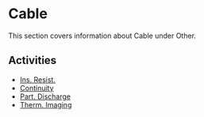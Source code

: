 # Cable

This section covers information about Cable under Other.

## Activities

- [Ins. Resist.](/docs/other/cable/ins-resist)
- [Continuity](/docs/other/cable/continuity)
- [Part. Discharge](/docs/other/cable/part-discharge)
- [Therm. Imaging](/docs/other/cable/therm-imaging)

